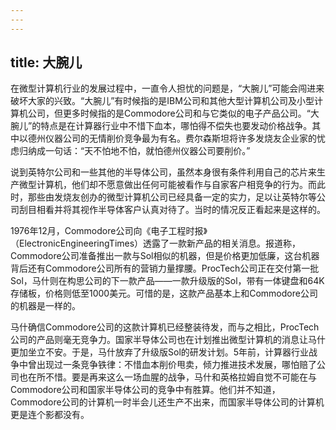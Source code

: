 ```yaml
---
---
---
```

title: 大腕儿
---




在微型计算机行业的发展过程中，一直令人担忧的问题是，“大腕儿”可能会闯进来破坏大家的兴致。“大腕儿”有时候指的是IBM公司和其他大型计算机公司及小型计算机公司，但更多时候指的是Commodore公司和与它类似的电子产品公司。“大腕儿”的特点是在计算器行业中不惜下血本，哪怕得不偿失也要发动价格战争。其中以德州仪器公司的无情削价竞争最为有名。费尔森斯坦将许多发烧友企业家的忧虑归纳成一句话：“天不怕地不怕，就怕德州仪器公司要削价。”

说到英特尔公司和一些其他的半导体公司，虽然本身很有条件利用自己的芯片来生产微型计算机，他们却不愿意做出任何可能被看作与自家客户相竞争的行为。而此时，那些由发烧友创办的微型计算机公司已经具备一定的实力，足以让英特尔等公司刮目相看并将其视作半导体客户认真对待了。当时的情况反正看起来是这样的。

1976年12月，Commodore公司向《电子工程时报》（ElectronicEngineeringTimes）透露了一款新产品的相关消息。报道称，Commodore公司准备推出一款与Sol相似的机器，但是价格更加低廉，这台机器背后还有Commodore公司所有的营销力量撑腰。ProcTech公司正在交付第一批Sol，马什则在构思公司的下一款产品——一款升级版的Sol，带有一体键盘和64K存储板，价格则低至1000美元。可惜的是，这款产品基本上和Commodore公司的机器是一样的。

马什确信Commodore公司的这款计算机已经整装待发，而与之相比，ProcTech公司的产品则毫无竞争力。国家半导体公司也在计划推出微型计算机的消息让马什更加坐立不安。于是，马什放弃了升级版Sol的研发计划。5年前，计算器行业战争中曾出现过一条竞争铁律：不惜血本削价甩卖，倾力推进技术发展，哪怕赔了公司也在所不惜。要是再来这么一场血腥的战争，马什和英格拉姆自觉不可能在与Commodore公司和国家半导体公司的竞争中有胜算。他们并不知道，Commodore公司的计算机一时半会儿还生产不出来，而国家半导体公司的计算机更是连个影都没有。